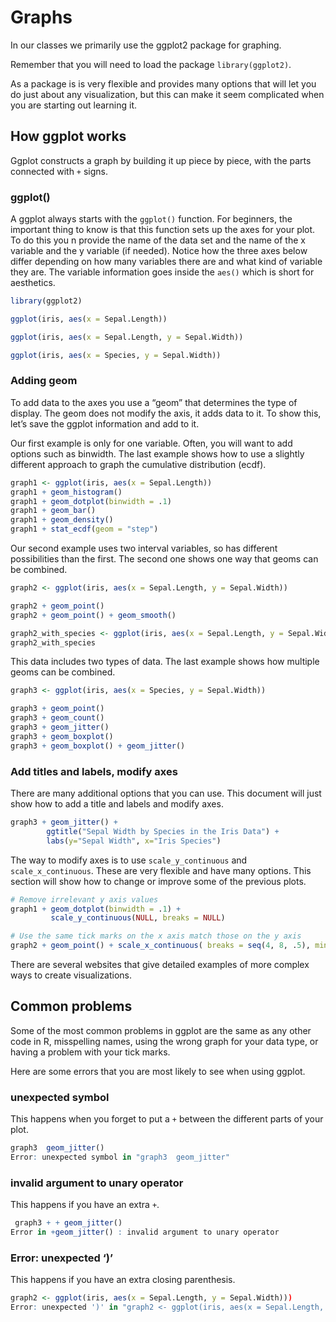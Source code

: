 # Graphs

In our classes we primarily use the ggplot2 package for graphing.

Remember that you will need to load the package `library(ggplot2)`. 

As a package is is very flexible and provides many options that will let you do just about any visualization,
but this can make it seem complicated when you are starting out learning it.

## How ggplot works

Ggplot constructs a graph by building it up piece by piece, with the parts connected with `+` signs.

### ggplot()

A ggplot always starts with the `ggplot()` function.  For beginners, the important thing to know is that this
function sets up the axes for your plot.  To do this you n provide the name of the data set
and the name of the x variable and the y variable (if needed). Notice how the three axes below differ
depending on how many variables there are and what kind of variable they are.  The variable information
goes inside the `aes()` which is short for aesthetics.  

```r
library(ggplot2)

ggplot(iris, aes(x = Sepal.Length)) 

ggplot(iris, aes(x = Sepal.Length, y = Sepal.Width))

ggplot(iris, aes(x = Species, y = Sepal.Width))
```

### Adding geom 
To add data to the axes you use a "geom" that determines the type of display.  The geom does not modify the
axis, it adds data to it. To show this, let's save the ggplot information and add to it.

Our first example is only for one variable.  Often, you will want to add options such as binwidth.
The last example shows how to use a slightly different approach to graph the cumulative distribution (ecdf).

```r
graph1 <- ggplot(iris, aes(x = Sepal.Length))  
graph1 + geom_histogram()
graph1 + geom_dotplot(binwidth = .1)
graph1 + geom_bar()
graph1 + geom_density()
graph1 + stat_ecdf(geom = "step")
```

Our second example uses two interval variables, so has different possibilities than the first. 
The second one shows one way that geoms can be combined.

```r
graph2 <- ggplot(iris, aes(x = Sepal.Length, y = Sepal.Width))

graph2 + geom_point()
graph2 + geom_point() + geom_smooth()

graph2_with_species <- ggplot(iris, aes(x = Sepal.Length, y = Sepal.Width, color = Species)) + geom_point()
graph2_with_species
```

This data includes two types of data.  The last example shows how multiple geoms can be combined.

```r
graph3 <- ggplot(iris, aes(x = Species, y = Sepal.Width))

graph3 + geom_point()
graph3 + geom_count()
graph3 + geom_jitter()
graph3 + geom_boxplot()
graph3 + geom_boxplot() + geom_jitter()
```

### Add titles and labels, modify axes

There are many additional options that you can use. This document will just show how to add a title
and labels and modify axes.
```r
graph3 + geom_jitter() +
        ggtitle("Sepal Width by Species in the Iris Data") +
        labs(y="Sepal Width", x="Iris Species")  
```

The way to modify axes is to use `scale_y_continuous` and `scale_x_continuous`.  These are very flexible and 
have many options. This section will show how to change or improve some of the previous plots.

```r

# Remove irrelevant y axis values
graph1 + geom_dotplot(binwidth = .1) +
         scale_y_continuous(NULL, breaks = NULL)

# Use the same tick marks on the x axis match those on the y axis
graph2 + geom_point() + scale_x_continuous( breaks = seq(4, 8, .5), minor_breaks = waiver())

```


 There are several websites that give detailed examples of more complex ways to create visualizations. 

## Common problems

Some of the most common problems in ggplot are the same as any other code in R, misspelling names, using 
the wrong graph for your data type, or having a problem with your tick marks. 

Here are some errors that you are most likely to see when using ggplot.

### unexpected symbol

This happens when you forget to put a `+` between the different parts of your plot.
```r
graph3  geom_jitter()
Error: unexpected symbol in "graph3  geom_jitter"
```

### invalid argument to unary operator

This happens if you have an extra `+`.

```r
 graph3 + + geom_jitter()
Error in +geom_jitter() : invalid argument to unary operator
```
### Error: unexpected ')' 

This happens if you have an extra closing parenthesis.

```r
graph2 <- ggplot(iris, aes(x = Sepal.Length, y = Sepal.Width)))
Error: unexpected ')' in "graph2 <- ggplot(iris, aes(x = Sepal.Length, y = Sepal.Width)))"

```


